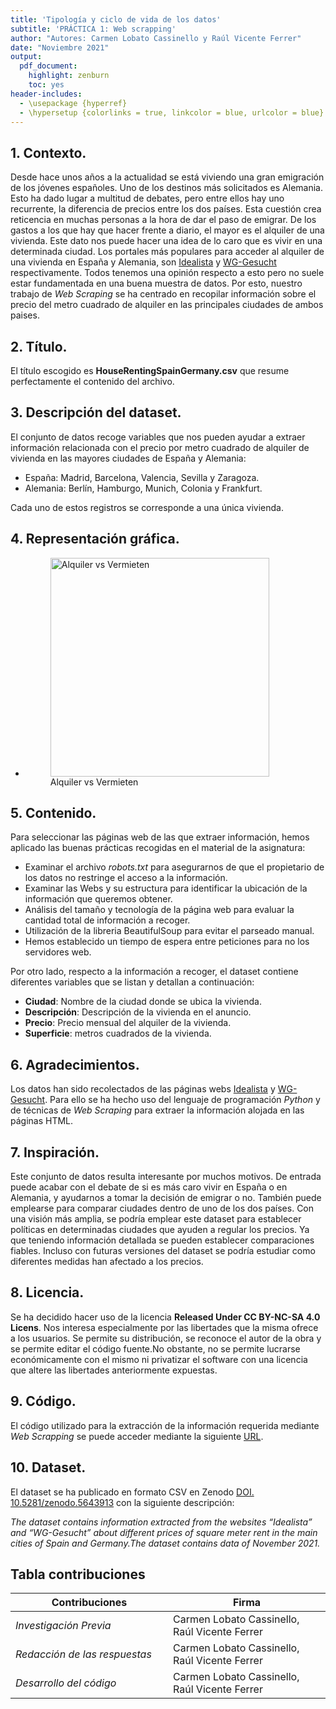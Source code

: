 ```yaml
---
title: 'Tipología y ciclo de vida de los datos'
subtitle: 'PRÁCTICA 1: Web scrapping'
author: "Autores: Carmen Lobato Cassinello y Raúl Vicente Ferrer"
date: "Noviembre 2021"
output:
  pdf_document:
    highlight: zenburn
    toc: yes
header-includes:
  - \usepackage {hyperref}
  - \hypersetup {colorlinks = true, linkcolor = blue, urlcolor = blue}
---
```


## 1. Contexto.

Desde hace unos años a la actualidad se está viviendo una gran emigración de los jóvenes españoles. Uno de los destinos más solicitados es Alemania. Esto ha dado lugar a multitud de debates, pero entre ellos hay uno recurrente, la diferencia de precios entre los dos países. Esta cuestión crea reticencia en muchas personas a la hora de dar el paso de emigrar. 
De los gastos a los que hay que hacer frente a diario, el mayor es el alquiler de una vivienda. Este dato nos puede hacer una idea de lo caro que es vivir en una determinada ciudad.
Los portales más populares para acceder al alquiler de una vivienda en España y Alemania, son [Idealista](https://www.idealista.com/) y [WG-Gesucht](https://www.wg-gesucht.de/es/) respectivamente.
Todos tenemos una opinión respecto a esto pero no suele estar fundamentada en una buena muestra de datos. Por esto, nuestro trabajo de *Web Scraping* se ha centrado en recopilar información sobre el precio del metro cuadrado de alquiler en las principales ciudades de ambos paises.

## 2. Título.

El título escogido es **HouseRentingSpainGermany.csv** que resume perfectamente el contenido del archivo.

## 3. Descripción del dataset.

El conjunto de datos recoge variables que nos pueden ayudar a extraer información relacionada con el precio por metro cuadrado de alquiler de vivienda en las mayores ciudades de España y Alemania:

* España: Madrid, Barcelona, Valencia, Sevilla y Zaragoza.
* Alemania: Berlín, Hamburgo, Munich, Colonia y Frankfurt.

Cada uno de estos registros se corresponde a una única vivienda.

## 4. Representación gráfica.

* ![Alquiler vs Vermieten](./img.png){width=350 heigth=350}

## 5. Contenido.

Para seleccionar las páginas web de las que extraer información, hemos aplicado las buenas prácticas recogidas en el material de la asignatura:

* Examinar el archivo *robots.txt* para asegurarnos de que el propietario de los datos no restringe el acceso a la información.
* Examinar las Webs y su estructura para identificar la ubicación de la información que queremos obtener.
* Análisis del tamaño y tecnología de la página web para evaluar la cantidad total de información a recoger.
* Utilización de la libreria BeautifulSoup para evitar el parseado manual.
* Hemos establecido un tiempo de espera entre peticiones para no los servidores web.

Por otro lado, respecto a la información a recoger, el dataset contiene diferentes variables que se listan y detallan a continuación:

* **Ciudad**: Nombre de la ciudad donde se ubica la vivienda.
* **Descripción**: Descripción de la vivienda en el anuncio.
* **Precio**: Precio mensual del alquiler de la vivienda.
* **Superficie**: metros cuadrados de la vivienda.

## 6. Agradecimientos.

Los datos han sido recolectados de las páginas webs [Idealista](https://www.idealista.com/) y [WG-Gesucht](https://www.wg-gesucht.de/es/). Para ello se ha hecho uso del lenguaje de programación *Python* y de técnicas de *Web Scraping* para extraer la información alojada en las páginas HTML.

## 7. Inspiración. 

Este conjunto de datos resulta interesante por muchos motivos. De entrada puede acabar con el debate de si es más caro vivir en España o en Alemania, y ayudarnos a tomar la decisión de emigrar o no. También puede emplearse para comparar ciudades dentro de uno de los dos países.
Con una visión más amplia, se podría emplear este dataset para establecer políticas en determinadas ciudades que ayuden a regular los precios. Ya que teniendo información detallada se pueden establecer comparaciones fiables. Incluso con futuras versiones del dataset se podría estudiar como diferentes medidas han afectado a los precios.

## 8. Licencia.

Se ha decidido hacer uso de la licencia **Released Under CC BY-NC-SA 4.0 Licens**. Nos interesa especialmente por las libertades que la misma ofrece a los usuarios. Se permite su distribución, se reconoce el autor de la obra y se permite editar el código fuente.No obstante, no se permite lucrarse económicamente con el mismo ni privatizar el software con una licencia que altere las libertades anteriormente expuestas.

## 9. Código.

El código utilizado para la extracción de la información requerida mediante *Web Scrapping* se puede acceder mediante la siguiente [URL](https://github.com/clobatoc21/HouseRentingPriceScraper).

## 10. Dataset.

El dataset se ha publicado en formato CSV en Zenodo [DOI. 10.5281/zenodo.5643913](https://doi.org/10.5281/zenodo.5643913) con la siguiente descripción:

*The dataset contains information extracted from the websites “Idealista” and "WG-Gesucht" about different prices of square meter rent in the main cities of Spain and Germany.The dataset contains data of November 2021.* 

## Tabla contribuciones

**Contribuciones** |**Firma** |
----------------------| ----------------------|
*Investigación Previa* | Carmen Lobato Cassinello, Raúl Vicente Ferrer |
*Redacción de las respuestas* | Carmen Lobato Cassinello, Raúl Vicente Ferrer |
*Desarrollo del código* | Carmen Lobato Cassinello, Raúl Vicente Ferrer 

